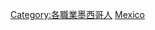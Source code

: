 {{Commonscat|Businesspeople from Mexico}}

[[Category:各職業墨西哥人|Category:各職業墨西哥人]]
[[Category:各國企業家|Mexico]]